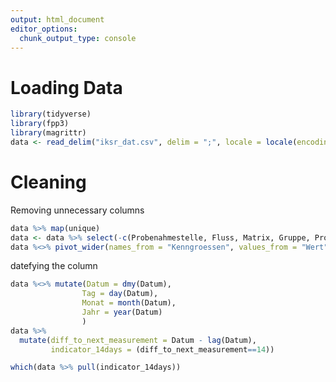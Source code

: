 ```yaml
---
output: html_document
editor_options: 
  chunk_output_type: console
---
```

# Loading Data
```r
library(tidyverse)
library(fpp3)
library(magrittr)
data <- read_delim("iksr_dat.csv", delim = ";", locale = locale(encoding = "ISO-8859-1"))
```

# Cleaning
Removing unnecessary columns
```r
data %>% map(unique)
data <- data %>% select(-c(Probenahmestelle, Fluss, Matrix, Gruppe, Probenahmeart, Sonderzeichen))
data %<>% pivot_wider(names_from = "Kenngroessen", values_from = "Wert")
```
datefying the column
```r
data %<>% mutate(Datum = dmy(Datum), 
                Tag = day(Datum),
                Monat = month(Datum),
                Jahr = year(Datum)
                )
data %>% 
  mutate(diff_to_next_measurement = Datum - lag(Datum),
         indicator_14days = (diff_to_next_measurement==14))

which(data %>% pull(indicator_14days))


```


